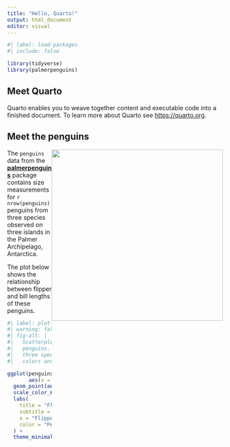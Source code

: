 ```yaml
---
title: "Hello, Quarto!"
output: html_document
editor: visual
---
```


```r
#| label: load-packages
#| include: false

library(tidyverse)
library(palmerpenguins)
```

## Meet Quarto

Quarto enables you to weave together content and executable code into a finished document.
To learn more about Quarto see <https://quarto.org>.

## Meet the penguins

![](images/lter_penguins.png){fig-alt="Three species of penguins." fig-align="center" style="float: right;" width="400"}

The `penguins` data from the [**palmerpenguins**](https://allisonhorst.github.io/palmerpenguins "palmerpenguins R package") package contains size measurements for `r nrow(penguins)` penguins from three species observed on three islands in the Palmer Archipelago, Antarctica.

The plot below shows the relationship between flipper and bill lengths of these penguins.

```r
#| label: plot-penguins
#| warning: false
#| fig-alt: |
#|   Scatterplot of bill length vs. flipper length for three species of 
#|   penguins. The relationship is positive and moderately strong. The 
#|   three species are identified on the plot with points with different 
#|   colors and shapes, revealing three clusters.

ggplot(penguins, 
       aes(x = flipper_length_mm, y = bill_length_mm)) +
  geom_point(aes(color = species, shape = species)) +
  scale_color_manual(values = c("darkorange","purple","cyan4")) +
  labs(
    title = "Flipper and bill length",
    subtitle = "Dimensions for penguins at Palmer Station LTER",
    x = "Flipper length (mm)", y = "Bill length (mm)",
    color = "Penguin species", shape = "Penguin species"
  ) +
  theme_minimal()
```
